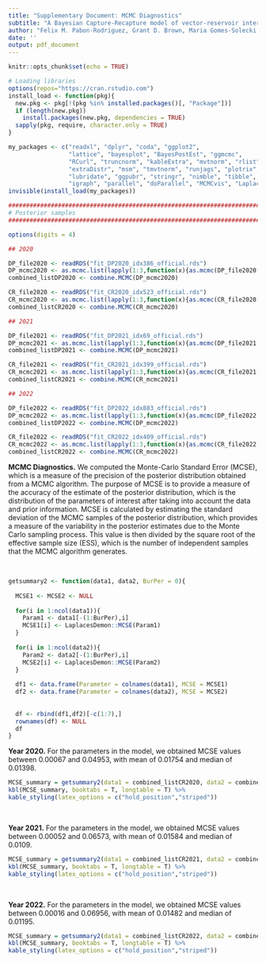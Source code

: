---
title: "Supplementary Document: MCMC Diagnostics"
subtitle: "A Bayesian Capture-Recapture model of vector-reservoir interaction in an ecological setting: a reservoir-targeted vaccine field study against Borrelia burgdorferi"
author: "Felix M. Pabon-Rodriguez, Grant D. Brown, Maria Gomes-Solecki, and Christine A. Petersen"
date: ''
output: pdf_document
---
 
```{r setup, include=FALSE}
knitr::opts_chunk$set(echo = TRUE)

# Loading libraries
options(repos="https://cran.rstudio.com")
install_load <- function(pkg){
  new.pkg <- pkg[!(pkg %in% installed.packages()[, "Package"])]
  if (length(new.pkg))
    install.packages(new.pkg, dependencies = TRUE)
  sapply(pkg, require, character.only = TRUE)
}

my_packages <- c("readxl", "dplyr", "coda", "ggplot2",
                 "lattice", "bayesplot", "BayesPostEst", "ggmcmc", 
                 "RCurl", "truncnorm", "kableExtra", "mvtnorm", "rlist", 
                 "extraDistr", "msm", "tmvtnorm", "runjags", "plotrix",
                 "lubridate", "ggpubr", "stringr", "nimble", "tibble",
                 "igraph", "parallel", "doParallel", "MCMCvis", "LaplacesDemon")
invisible(install_load(my_packages))

########################################################################
# Posterior samples
########################################################################

options(digits = 4)

## 2020

DP_file2020 <- readRDS("fit_DP2020_idx386_official.rds")
DP_mcmc2020 <- as.mcmc.list(lapply(1:3,function(x){as.mcmc(DP_file2020[[x]]$samples)}))
combined_listDP2020 <- combine.MCMC(DP_mcmc2020)

CR_file2020 <- readRDS("fit_CR2020_idx523_official.rds")
CR_mcmc2020 <- as.mcmc.list(lapply(1:3,function(x){as.mcmc(CR_file2020[[x]]$samples)}))
combined_listCR2020 <- combine.MCMC(CR_mcmc2020)

## 2021

DP_file2021 <- readRDS("fit_DP2021_idx69_official.rds")
DP_mcmc2021 <- as.mcmc.list(lapply(1:3,function(x){as.mcmc(DP_file2021[[x]]$samples)}))
combined_listDP2021 <- combine.MCMC(DP_mcmc2021)

CR_file2021 <- readRDS("fit_CR2021_idx399_official.rds")
CR_mcmc2021 <- as.mcmc.list(lapply(1:3,function(x){as.mcmc(CR_file2021[[x]]$samples)}))
combined_listCR2021 <- combine.MCMC(CR_mcmc2021)

## 2022

DP_file2022 <- readRDS("fit_DP2022_idx883_official.rds")
DP_mcmc2022 <- as.mcmc.list(lapply(1:3,function(x){as.mcmc(DP_file2022[[x]]$samples)}))
combined_listDP2022 <- combine.MCMC(DP_mcmc2022)

CR_file2022 <- readRDS("fit_CR2022_idx409_official.rds")
CR_mcmc2022 <- as.mcmc.list(lapply(1:3,function(x){as.mcmc(CR_file2022[[x]]$samples)}))
combined_listCR2022 <- combine.MCMC(CR_mcmc2022)

```

**MCMC Diagnostics.** We computed the Monte-Carlo Standard Error (MCSE), which is a measure of the precision of the posterior distribution obtained from a MCMC algorithm. The purpose of MCSE is to provide a measure of the accuracy of the estimate of the posterior distribution, which is the distribution of the parameters of interest after taking into account the data and prior information. MCSE is calculated by estimating the standard deviation of the MCMC samples of the posterior distribution, which provides a measure of the variability in the posterior estimates due to the Monte Carlo sampling process. This value is then divided by the square root of the effective sample size (ESS), which is the number of independent samples that the MCMC algorithm generates. 

\  

```{r, echo=FALSE}
getsummary2 <- function(data1, data2, BurPer = 0){
  
  MCSE1 <- MCSE2 <- NULL
  
  for(i in 1:ncol(data1)){
    Param1 <- data1[-(1:BurPer),i]
    MCSE1[i] <- LaplacesDemon::MCSE(Param1)
  }
  
  for(i in 1:ncol(data2)){
    Param2 <- data2[-(1:BurPer),i]
    MCSE2[i] <- LaplacesDemon::MCSE(Param2)
  }
    
  df1 <- data.frame(Parameter = colnames(data1), MCSE = MCSE1)
  df2 <- data.frame(Parameter = colnames(data2), MCSE = MCSE2)
  
  
  df <- rbind(df1,df2)[-c(1:7),]
  rownames(df) <- NULL
  df
}
```

**Year 2020.** For the parameters in the model, we obtained MCSE values between $0.00067$ and $0.04953$, with mean of $0.01754$ and median of $0.01398$.

```{r, echo=FALSE}
MCSE_summary = getsummary2(data1 = combined_listCR2020, data2 = combined_listDP2020)
kbl(MCSE_summary, booktabs = T, longtable = T) %>%
kable_styling(latex_options = c("hold_position","striped"))
```

\ 

**Year 2021.** For the parameters in the model, we obtained MCSE values between $0.00052$ and $0.06573$, with mean of $0.01584$ and median of $0.0109$.

```{r, echo=FALSE}
MCSE_summary = getsummary2(data1 = combined_listCR2021, data2 = combined_listDP2021)
kbl(MCSE_summary, booktabs = T, longtable = T) %>%
kable_styling(latex_options = c("hold_position","striped"))
```

\ 

**Year 2022.** For the parameters in the model, we obtained MCSE values between $0.00016$ and $0.06956$, with mean of $0.01482$ and median of $0.01195$.

```{r, echo=FALSE}
MCSE_summary = getsummary2(data1 = combined_listCR2022, data2 = combined_listDP2022)
kbl(MCSE_summary, booktabs = T, longtable = T) %>%
kable_styling(latex_options = c("hold_position","striped"))
```

\ 

